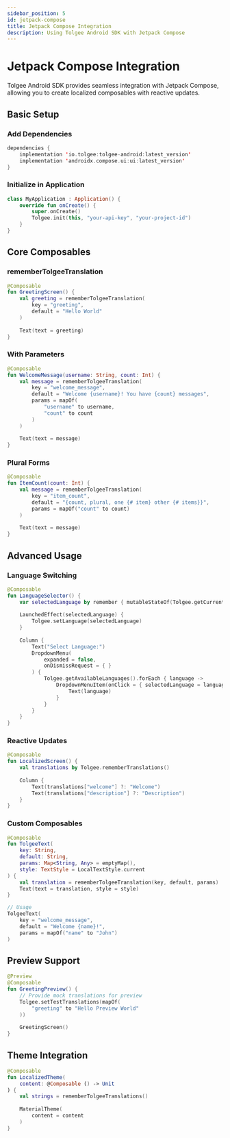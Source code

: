 ```yaml
---
sidebar_position: 5
id: jetpack-compose
title: Jetpack Compose Integration
description: Using Tolgee Android SDK with Jetpack Compose
---
```


# Jetpack Compose Integration

Tolgee Android SDK provides seamless integration with Jetpack Compose, allowing you to create localized composables with reactive updates.

## Basic Setup

### Add Dependencies

```kotlin
dependencies {
    implementation 'io.tolgee:tolgee-android:latest_version'
    implementation 'androidx.compose.ui:ui:latest_version'
}
```

### Initialize in Application

```kotlin
class MyApplication : Application() {
    override fun onCreate() {
        super.onCreate()
        Tolgee.init(this, "your-api-key", "your-project-id")
    }
}
```

## Core Composables

### rememberTolgeeTranslation

```kotlin
@Composable
fun GreetingScreen() {
    val greeting = rememberTolgeeTranslation(
        key = "greeting",
        default = "Hello World"
    )
    
    Text(text = greeting)
}
```

### With Parameters

```kotlin
@Composable
fun WelcomeMessage(username: String, count: Int) {
    val message = rememberTolgeeTranslation(
        key = "welcome_message",
        default = "Welcome {username}! You have {count} messages",
        params = mapOf(
            "username" to username,
            "count" to count
        )
    )
    
    Text(text = message)
}
```

### Plural Forms

```kotlin
@Composable
fun ItemCount(count: Int) {
    val message = rememberTolgeeTranslation(
        key = "item_count",
        default = "{count, plural, one {# item} other {# items}}",
        params = mapOf("count" to count)
    )
    
    Text(text = message)
}
```

## Advanced Usage

### Language Switching

```kotlin
@Composable
fun LanguageSelector() {
    var selectedLanguage by remember { mutableStateOf(Tolgee.getCurrentLanguage()) }
    
    LaunchedEffect(selectedLanguage) {
        Tolgee.setLanguage(selectedLanguage)
    }
    
    Column {
        Text("Select Language:")
        DropdownMenu(
            expanded = false,
            onDismissRequest = { }
        ) {
            Tolgee.getAvailableLanguages().forEach { language ->
                DropdownMenuItem(onClick = { selectedLanguage = language }) {
                    Text(language)
                }
            }
        }
    }
}
```

### Reactive Updates

```kotlin
@Composable
fun LocalizedScreen() {
    val translations by Tolgee.rememberTranslations()
    
    Column {
        Text(translations["welcome"] ?: "Welcome")
        Text(translations["description"] ?: "Description")
    }
}
```

### Custom Composables

```kotlin
@Composable
fun TolgeeText(
    key: String,
    default: String,
    params: Map<String, Any> = emptyMap(),
    style: TextStyle = LocalTextStyle.current
) {
    val translation = rememberTolgeeTranslation(key, default, params)
    Text(text = translation, style = style)
}

// Usage
TolgeeText(
    key = "welcome_message",
    default = "Welcome {name}!",
    params = mapOf("name" to "John")
)
```

## Preview Support

```kotlin
@Preview
@Composable
fun GreetingPreview() {
    // Provide mock translations for preview
    Tolgee.setTestTranslations(mapOf(
        "greeting" to "Hello Preview World"
    ))
    
    GreetingScreen()
}
```

## Theme Integration

```kotlin
@Composable
fun LocalizedTheme(
    content: @Composable () -> Unit
) {
    val strings = rememberTolgeeTranslations()
    
    MaterialTheme(
        content = content
    )
}
```